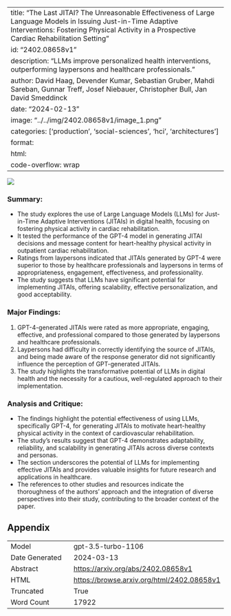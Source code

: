 
---
title: "The Last JITAI? The Unreasonable Effectiveness of Large Language Models in Issuing Just-in-Time Adaptive Interventions: Fostering Physical Activity in a Prospective Cardiac Rehabilitation Setting"
id: "2402.08658v1"
description: "LLMs improve personalized health interventions, outperforming laypersons and healthcare professionals."
author: David Haag, Devender Kumar, Sebastian Gruber, Mahdi Sareban, Gunnar Treff, Josef Niebauer, Christopher Bull, Jan David Smeddinck
date: "2024-02-13"
image: "../../img/2402.08658v1/image_1.png"
categories: ['production', 'social-sciences', 'hci', 'architectures']
format:
  html:
    code-overflow: wrap
---

![](../../img/2402.08658v1/image_1.png)

### Summary:
- The study explores the use of Large Language Models (LLMs) for Just-in-Time Adaptive Interventions (JITAIs) in digital health, focusing on fostering physical activity in cardiac rehabilitation.
- It tested the performance of the GPT-4 model in generating JITAI decisions and message content for heart-healthy physical activity in outpatient cardiac rehabilitation.
- Ratings from laypersons indicated that JITAIs generated by GPT-4 were superior to those by healthcare professionals and laypersons in terms of appropriateness, engagement, effectiveness, and professionality.
- The study suggests that LLMs have significant potential for implementing JITAIs, offering scalability, effective personalization, and good acceptability.

### Major Findings:
1. GPT-4-generated JITAIs were rated as more appropriate, engaging, effective, and professional compared to those generated by laypersons and healthcare professionals.
2. Laypersons had difficulty in correctly identifying the source of JITAIs, and being made aware of the response generator did not significantly influence the perception of GPT-generated JITAIs.
3. The study highlights the transformative potential of LLMs in digital health and the necessity for a cautious, well-regulated approach to their implementation.

### Analysis and Critique:
- The findings highlight the potential effectiveness of using LLMs, specifically GPT-4, for generating JITAIs to motivate heart-healthy physical activity in the context of cardiovascular rehabilitation.
- The study's results suggest that GPT-4 demonstrates adaptability, reliability, and scalability in generating JITAIs across diverse contexts and personas.
- The section underscores the potential of LLMs for implementing effective JITAIs and provides valuable insights for future research and applications in healthcare.
- The references to other studies and resources indicate the thoroughness of the authors' approach and the integration of diverse perspectives into their study, contributing to the broader context of the paper.

## Appendix

|          |          |
|----------|----------|
| Model     | gpt-3.5-turbo-1106       |
| Date Generated     | 2024-03-13       |
| Abstract | [https://arxiv.org/abs/2402.08658v1](https://arxiv.org/abs/2402.08658v1)        |
| HTML     | [https://browse.arxiv.org/html/2402.08658v1](https://browse.arxiv.org/html/2402.08658v1)       |
| Truncated       | True       |
| Word Count       | 17922       |